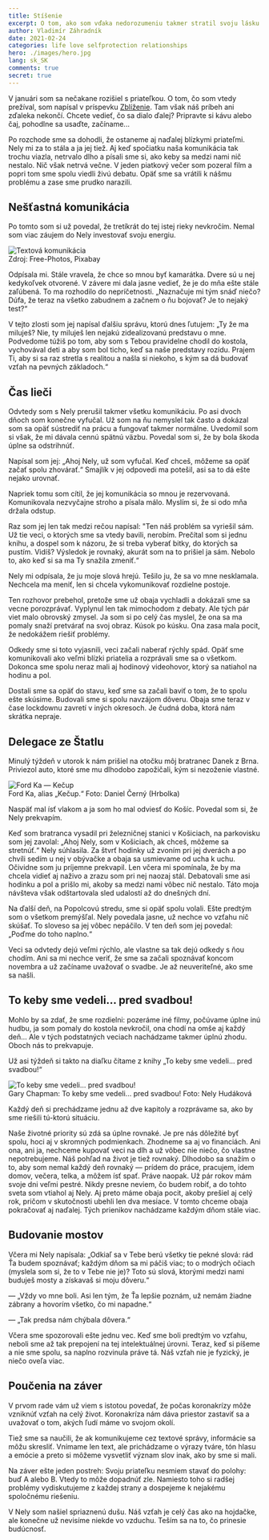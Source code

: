 ```yaml
---
title: Stíšenie
excerpt: O tom, ako som vďaka nedorozumeniu takmer stratil svoju lásku.
author: Vladimír Záhradník
date: 2021-02-24
categories: life love selfprotection relationships
hero: ./images/hero.jpg
lang: sk_SK
comments: true
secret: true
---
```


V januári som sa nečakane rozišiel s priateľkou. O tom, čo som vtedy prežíval, som napísal v príspevku [Zblíženie][come-closer-post]. Tam však náš príbeh ani zďaleka nekončí. Chcete vedieť, čo sa dialo ďalej? Pripravte si kávu alebo čaj, pohodlne sa usaďte, začíname...

Po rozchode sme sa dohodli, že ostaneme aj naďalej blízkymi priateľmi. Nely mi za to stála a ja jej tiež. Aj keď spočiatku naša komunikácia tak trochu viazla, netrvalo dlho a písali sme si, ako keby sa medzi nami nič nestalo. Nič však netrvá večne. V jeden piatkový večer som pozeral film a popri tom sme spolu viedli živú debatu. Opäť sme sa vrátili k nášmu problému a zase sme prudko narazili.

## Nešťastná komunikácia
Po tomto som si už povedal, že tretíkrát do tej istej rieky nevkročím. Nemal som viac záujem do Nely investovať svoju energiu.

<div className="Image__Medium">
  <img src="./images/cell-phone.jpg" alt="Textová komunikácia" />
  <figcaption>Zdroj: Free-Photos, Pixabay</figcaption>
</div>

Odpísala mi. Stále vravela, že chce so mnou byť kamarátka. Dvere sú u nej kedykoľvek otvorené. V závere mi dala jasne vedieť, že je do mňa ešte stále zaľúbená. To ma rozhodilo do nepríčetnosti. „Naznačuje mi tým snáď niečo? Dúfa, že teraz na všetko zabudnem a začnem o ňu bojovať? Je to nejaký test?“

V tejto zlosti som jej napísal ďalšiu správu, ktorú dnes ľutujem: „Ty že ma miluješ? Nie, ty miluješ len nejakú zidealizovanú predstavu o mne. Podvedome túžiš po tom, aby som s Tebou pravidelne chodil do kostola, vychovával deti a aby som bol ticho, keď sa naše predstavy rozídu. Prajem Ti, aby si sa raz stretla s realitou a našla si niekoho, s kým sa dá budovať vzťah na pevných základoch.“

## Čas lieči
Odvtedy som s Nely prerušil takmer všetku komunikáciu. Po asi dvoch dňoch som konečne vyfučal. Už som na ňu nemyslel tak často a dokázal som sa opäť sústrediť na prácu a fungovať takmer normálne. Uvedomil som si však, že mi dávala cennú spätnú väzbu. Povedal som si, že by bola škoda úplne sa odstrihnúť.

Napísal som jej: „Ahoj Nely, už som vyfučal. Keď chceš, môžeme sa opäť začať spolu zhovárať.“ Smajlík v jej odpovedi ma potešil, asi sa to dá ešte nejako urovnať.

Napriek tomu som cítil, že jej komunikácia so mnou je rezervovaná. Komunikovala nezvyčajne stroho a písala málo. Myslím si, že si odo mňa držala odstup.

Raz som jej len tak medzi rečou napísal: "Ten náš problém sa vyriešil sám. Už tie veci, o ktorých sme sa vtedy bavili, nerobím. Prečítal som si jednu knihu, a dospel som k názoru, že si treba vyberať bitky, do ktorých sa pustím. Vidíš? Výsledok je rovnaký, akurát som na to prišiel ja sám. Nebolo to, ako keď si sa ma Ty snažila zmeniť.“

Nely mi odpísala, že ju moje slová hrejú. Tešilo ju, že sa vo mne nesklamala. Nechcela ma meniť, len si chcela vykomunikovať rozdielne postoje.

Ten rozhovor prebehol, pretože sme už obaja vychladli a dokázali sme sa vecne porozprávať. Vyplynul len tak mimochodom z debaty. Ale tých pár viet malo obrovský zmysel. Ja som si po celý čas myslel, že ona sa ma pomaly snaží pretvárať na svoj obraz. Kúsok po kúsku. Ona zasa mala pocit, že nedokážem riešiť problémy.

Odkedy sme si toto vyjasnili, veci začali naberať rýchly spád. Opäť sme komunikovali ako veľmi blízki priatelia a rozprávali sme sa o všetkom. Dokonca sme spolu neraz mali aj hodinový videohovor, ktorý sa natiahol na hodinu a pol.

Dostali sme sa opäť do stavu, keď sme sa začali baviť o tom, že to spolu ešte skúsime. Budovali sme si spolu navzájom dôveru. Obaja sme teraz v čase lockdownu zavretí v iných okresoch. Je čudná doba, ktorá nám skrátka nepraje.

## Delegace ze Štatlu
Minulý týždeň v utorok k nám prišiel na otočku môj bratranec Danek z Brna. Priviezol auto, ktoré sme mu dlhodobo zapožičali, kým si nezoženie vlastné.

<div className="Image__Medium">
  <img src="./images/kecup.jpg" alt="Ford Ka — Kečup" />
  <figcaption>Ford Ka, alias „Kečup.“ Foto: Daniel Černý (Hrbolka)</figcaption>
</div>

Naspäť mal ísť vlakom a ja som ho mal odviesť do Košíc. Povedal som si, že Nely prekvapím.

Keď som bratranca vysadil pri železničnej stanici v Košiciach, na parkovisku som jej zavolal: „Ahoj Nely, som v Košiciach, ak chceš, môžeme sa stretnúť.“ Nely súhlasila. Za štvrť hodinky už zvoním pri jej dverách a po chvíli sedím u nej v obývačke a obaja sa usmievame od ucha k uchu. Očividne som ju príjemne prekvapil. Len včera mi spomínala, že by ma chcela vidieť aj naživo a zrazu som pri nej naozaj stál. Debatovali sme asi hodinku a pol a prišlo mi, akoby sa medzi nami vôbec nič nestalo. Táto moja návšteva však odštartovala sled udalostí až do dnešných dní.

Na ďalší deň, na Popolcovú stredu, sme si opäť spolu volali. Ešte predtým som o všetkom premýšľal. Nely povedala jasne, už nechce vo vzťahu nič skúšať. To sloveso sa jej vôbec nepáčilo. V ten deň som jej povedal: „Poďme do toho naplno.“

Veci sa odvtedy dejú veľmi rýchlo, ale vlastne sa tak dejú odkedy s ňou chodím. Ani sa mi nechce veriť, že sme sa začali spoznávať koncom novembra a už začíname uvažovať o svadbe. Je až neuveriteľné, ako sme sa našli.

## To keby sme vedeli... pred svadbou!
Mohlo by sa zdať, že sme rozdielni: pozeráme iné filmy, počúvame úplne inú hudbu, ja som pomaly do kostola nevkročil, ona chodí na omše aj každý deň... Ale v tých podstatných veciach nachádzame takmer úplnú zhodu. Oboch nás to prekvapuje.

Už asi týždeň si takto na diaľku čítame z knihy „To keby sme vedeli... pred svadbou!“

<div className="Image__Medium">
  <img src="./images/things-i-wish-i-knew-before-sk.jpg" alt="To keby sme vedeli... pred svadbou!" />
  <figcaption>Gary Chapman: To keby sme vedeli... pred svadbou! Foto: Nely Hudáková</figcaption>
</div>

Každý deň si prechádzame jednu až dve kapitoly a rozprávame sa, ako by sme riešili tú-ktorú situáciu.

Naše životné priority sú zdá sa úplne rovnaké. Je pre nás dôležité byť spolu, hoci aj v skromných podmienkach. Zhodneme sa aj vo financiách. Ani ona, ani ja, nechceme kupovať veci na dlh a už vôbec nie niečo, čo vlastne nepotrebujeme. Náš pohľad na život je tiež rovnaký. Dlhodobo sa snažím o to, aby som nemal každý deň rovnaký — prídem do práce, pracujem, idem domov, večera, telka, a môžem ísť spať. Práve naopak. Už pár rokov mám svoje dni veľmi pestré. Nikdy presne neviem, čo budem robiť, a do tohto sveta som vtiahol aj Nely. Aj preto máme obaja pocit, akoby prešiel aj celý rok, pričom v skutočnosti ubehli len dva mesiace. V tomto chceme obaja pokračovať aj naďalej. Tých prienikov nachádzame každým dňom stále viac.

## Budovanie mostov
Včera mi Nely napísala: „Odkiaľ sa v Tebe berú všetky tie pekné slová: rád Ťa budem spoznávať; každým dňom sa mi páčiš viac; to o modrých očiach (myslela som si, že to v Tebe nie je)? Toto sú slová, ktorými medzi nami buduješ mosty a získavaš si moju dôveru.“

— „Vždy vo mne boli. Asi len tým, že Ťa lepšie poznám, už nemám žiadne zábrany a hovorím všetko, čo mi napadne.“

— „Tak predsa nám chýbala dôvera.“

Včera sme spozorovali ešte jednu vec. Keď sme boli predtým vo vzťahu, neboli sme až tak prepojení na tej intelektuálnej úrovni. Teraz, keď si píšeme a nie sme spolu, sa naplno rozvinula práve tá. Náš vzťah nie je fyzický, je niečo oveľa viac.

## Poučenia na záver
V prvom rade vám už viem s istotou povedať, že počas koronakrízy môže vzniknúť vzťah na celý život. Koronakríza nám dáva priestor zastaviť sa a uvažovať o tom, akých ľudí máme vo svojom okolí.

Tiež sme sa naučili, že ak komunikujeme cez textové správy, informácie sa môžu skresliť. Vnímame len text, ale prichádzame o výrazy tváre, tón hlasu a emócie a preto si môžeme vysvetliť význam slov inak, ako by sme si mali.

Na záver ešte jeden postreh: Svoju priateľku nesmiem stavať do polohy: buď A alebo B. Vtedy to môže dopadnúť zle. Namiesto toho si radšej problémy vydiskutujeme z každej strany a dospejeme k nejakému spoločnému riešeniu.

V Nely som našiel spriaznenú dušu. Náš vzťah je celý čas ako na hojdačke, ale konečne už nevisíme niekde vo vzduchu. Teším sa na to, čo prinesie budúcnosť.

[//]: # (Used references)
[come-closer-post]: https://www.zahradnik.io/zblizenie
